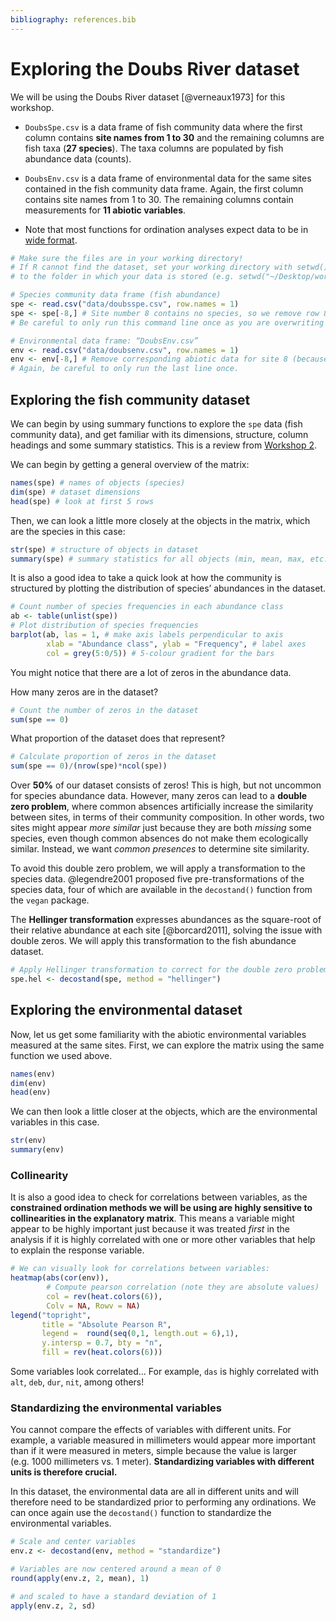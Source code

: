 ```yaml
---
bibliography: references.bib
---
```


# Exploring the Doubs River dataset {#exploration}

We will be using the Doubs River dataset [@verneaux1973] for this workshop.

-   `DoubsSpe.csv` is a data frame of fish community data where the first column contains **site names from 1 to 30** and the remaining columns are fish taxa (**27 species**). The taxa columns are populated by fish abundance data (counts).  

-   `DoubsEnv.csv` is a data frame of environmental data for the same sites contained in the fish community data frame. Again, the first column contains site names from 1 to 30. The remaining columns contain measurements for **11 abiotic variables**.  

-   Note that most functions for ordination analyses expect data to be in [wide format](http://en.wikipedia.org/wiki/Wide_and_narrow_data).

```r
# Make sure the files are in your working directory! 
# If R cannot find the dataset, set your working directory with setwd()
# to the folder in which your data is stored (e.g. setwd("~/Desktop/workshop10"))

# Species community data frame (fish abundance)
spe <- read.csv("data/doubsspe.csv", row.names = 1)
spe <- spe[-8,] # Site number 8 contains no species, so we remove row 8 (site 8) 
# Be careful to only run this command line once as you are overwriting "spe" each time! 

# Environmental data frame: “DoubsEnv.csv”
env <- read.csv("data/doubsenv.csv", row.names = 1)
env <- env[-8,] # Remove corresponding abiotic data for site 8 (because removed from fish data). 
# Again, be careful to only run the last line once.
```

## Exploring the fish community dataset

We can begin by using summary functions to explore the `spe` data (fish community data), and get familiar with its dimensions, structure, column headings and some summary statistics. This is a review from [Workshop 2](https://github.com/QCBSRworkshops/workshop02).

We can begin by getting a general overview of the matrix:
```r
names(spe) # names of objects (species)
dim(spe) # dataset dimensions
head(spe) # look at first 5 rows
```

Then, we can look a little more closely at the objects in the matrix, which are the species in this case:

```r
str(spe) # structure of objects in dataset
summary(spe) # summary statistics for all objects (min, mean, max, etc.)
```

It is also a good idea to take a quick look at how the community is structured by plotting the distribution of species' abundances in the dataset.

```r
# Count number of species frequencies in each abundance class
ab <- table(unlist(spe))
# Plot distribution of species frequencies
barplot(ab, las = 1, # make axis labels perpendicular to axis
        xlab = "Abundance class", ylab = "Frequency", # label axes
        col = grey(5:0/5)) # 5-colour gradient for the bars
```

You might notice that there are a lot of zeros in the abundance data.

How many zeros are in the dataset?

```r
# Count the number of zeros in the dataset
sum(spe == 0) 
```

What proportion of the dataset does that represent?

```r
# Calculate proportion of zeros in the dataset
sum(spe == 0)/(nrow(spe)*ncol(spe))
```

Over **50%** of our dataset consists of zeros! This is high, but not uncommon for species abundance data. However, many zeros can lead to a **double zero problem**, where common absences artificially increase the similarity between sites, in terms of their community composition. In other words, two sites might appear *more similar* just because they are both *missing* some species, even though common absences do not make them ecologically similar. Instead, we want *common presences* to determine site similarity.

To avoid this double zero problem, we will apply a transformation to the species data. @legendre2001 proposed five pre-transformations of the species data, four of which are available in the `decostand()` function from the `vegan` package.

The **Hellinger transformation** expresses abundances as the square-root of their relative abundance at each site [@borcard2011], solving the issue with double zeros. We will apply this transformation to the fish abundance dataset.

```r
# Apply Hellinger transformation to correct for the double zero problem
spe.hel <- decostand(spe, method = "hellinger")
```

## Exploring the environmental dataset

Now, let us get some familiarity with the abiotic environmental variables measured at the same sites. First, we can explore the matrix using the same function we used above.

```r
names(env)
dim(env)
head(env)
```

We can then look a little closer at the objects, which are the environmental variables in this case.

```r
str(env)
summary(env)
```


### Collinearity

It is also a good idea to check for correlations between variables, as the **constrained ordination methods we will be using are highly sensitive to collinearities in the explanatory matrix**. This means a variable might appear to be highly important just because it was treated *first* in the analysis if it is highly correlated with one or more other variables that help to explain the response variable.

```r
# We can visually look for correlations between variables:
heatmap(abs(cor(env)), 
        # Compute pearson correlation (note they are absolute values)
        col = rev(heat.colors(6)), 
        Colv = NA, Rowv = NA)
legend("topright", 
       title = "Absolute Pearson R",
       legend =  round(seq(0,1, length.out = 6),1),
       y.intersp = 0.7, bty = "n",
       fill = rev(heat.colors(6)))
```

:::noway
Some variables look correlated... For example, `das` is highly correlated with `alt`, `deb`, `dur`, `nit`, among others!
:::

### Standardizing the environmental variables

You cannot compare the effects of variables with different units. For example, a variable measured in millimeters would appear more important than if it were measured in meters, simple because the value is larger (e.g. 1000 millimeters vs. 1 meter). **Standardizing variables with different units is therefore crucial.**

In this dataset, the environmental data are all in different units and will therefore need to be standardized prior to performing any ordinations. We can once again use the `decostand()` function to standardize the environmental variables.

```r
# Scale and center variables
env.z <- decostand(env, method = "standardize")

# Variables are now centered around a mean of 0
round(apply(env.z, 2, mean), 1)

# and scaled to have a standard deviation of 1
apply(env.z, 2, sd)
```

